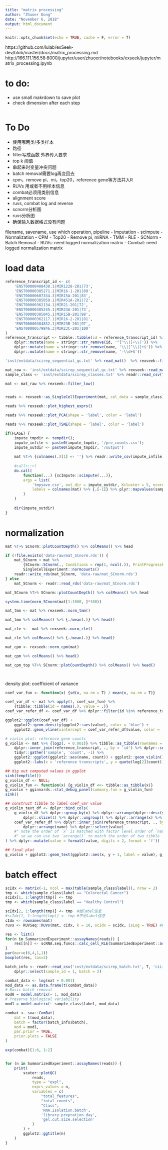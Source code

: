 ```yaml
---
title: "matrix processing"
author: "Zhuoer Dong"
date: "November 6, 2018"
output: html_document
---
```


```r
knitr::opts_chunk$set(echo = TRUE, cache = F, error = T)
```

https://github.com/lulab/exSeek-dev/blob/master/docs/matrix_processing.md
http://166.111.156.58:8000/jupyter/user/zhuoer/notebooks/exseek/jupyter/matrix_processing.ipynb

# to do:

- use small makrdown to save plot
- check dimension after each step

```r
```

# To Do
- 使用哪两类/多类样本
- 路径
- filter写成函数 外界传入要求
- top k 阈值
- 串起来时变量冲突问题
- batch removal需要log再变回去
- cpm，remove pi、mi，top20，reference gene等方法并入R
- RUVs 用或者不用样本信息
- combat必须用类别信息
- alignment score
- ruvs, combat log and reverse
- scnorm分析图
- ruvs分析图
- 确保输入数据格式没有问题

filename, savename, use which operation, pipeline
- Imputation
    - scImpute
- Normalization
    - CPM
    - Top20
    - Remove pi, miRNA
    - TMM
    - RLE
    - SCNorm
- Batch Removal
    - RUVs: need logged normalization matrix
    - Combat: need logged normalization matrix

# load data


```r
reference_transcript_id <- c(
    'ENST00000408438.1|MIR1228-201|73',
    'ENST00000385271.1|MIR16-1-201|89',
    'ENST00000607334.3|MIR15A-201|83',
    'ENST00000385059.1|MIR451A-201|72',
    'ENST00000362134.1|MIR21-201|72',
    'ENST00000385245.1|MIR23A-201|73',
    'ENST00000385045.1|MIR15B-201|98',
    'ENST00000362117.1|MIR16-2-201|81',
    'ENST00000384832.1|MIR23B-201|97',
    'ENST00000579846.3|MIR23C-201|100'
)
reference_transcript <- tibble::tibble(id = reference_transcript_id) %>% 
	dplyr::mutate(name = stringr::str_remove(id, '^[^\\|]+\\|')) %>%
	dplyr::mutate(name = stringr::str_remove(name, '\\|[^\\|]+$')) %>% 
	dplyr::mutate(name = stringr::str_remove(name, '-\\d+$'))

'inst/extdata/scirep_sequential_qc.txt' %>% read_mat()  %>% rexseek::filter_low()%>% norm_tmm() -> x


```

```r
mat_raw <- 'inst/extdata/scirep_sequential_qc.txt' %>% rexseek::read_mat()
sample_class <- 'inst/extdata/scirep_classes.txt' %>% readr::read_csv(T, 'cc') %T>% print
```

```r
mat <- mat_raw %>% rexseek::filter_low()
```

```r
```

```r
reads <- rexseek::as_SingleCellExperiment(mat, col_data = sample_class) %T>% print
```


```r
reads %>% rexseek::plot_highest_exprs()
```

```r
reads %>% rexseek::plot_PCA(shape = 'label', color = 'label')
```

```r
reads %>% rexseek::plot_TSNE(shape = 'label', color = 'label')
```


```r
if(FLASE) {
	impute_tmpdir <- tempdir();
	impute_infile <- paste0(impute_tmpdir, '/pre_counts.csv');
	impute_outdir <- paste0(impute_tmpdir, '/output')
	
	mat %T>% {colnames(.)[1] <- ''} %>% readr::write_csv(impute_infile)
	
	#callr::r(
	do.call(
	    function(...) {scImpute::scimpute(...)}, 
	    args = list(
	        'tmpsave.csv', out_dir = impute_outdir, Kcluster = 5, ncores = 2, labeled = TRUE, 
	        labels = colnames(mat) %>% {.[-1]} %>% plyr::mapvalues(sample_class[[1]], sample_class[[2]], F)
	    )
	)
	
	dir(impute_outdir)
}
```



# normalization

```r
mat %T>% SCnorm::plotCountDepth() %>% colMeans() %>% head
```


```r
if (!file.exists('data-raw/mat_SCnorm.rds')) {
	mat_SCnorm < mat %>% 
		{SCnorm::SCnorm(., Conditions = rep(1, ncol(.)), PrintProgressPlots = T)} %>% 
		SingleCellExperiment::normcounts()
	readr::write_rds(mat_SCnorm, 'data-raw/mat_SCnorm.rds')
} else
	mat_SCnorm <- readr::read_rds('data-raw/mat_SCnorm.rds')

mat_SCnorm %T>% SCnorm::plotCountDepth() %>% colMeans() %>% head

system.time(norm_SCnorm(mat[1:1000, ]*100))
```


```r
mat_tmm <- mat %>% rexseek::norm_tmm()

mat_tmm %>% colMeans() %>% {./mean(.)} %>% head()
```


```r
mat_rle <-  mat %>% rexseek::norm_rle()

mat_rle %>% colMeans() %>% {./mean(.)} %>% head()
```

```r
mat_cpm <- rexseek::norm_cpm(mat)

mat_cpm %>% colMeans() %>% head()
```

```r

mat_cpm_top %T>% SCnorm::plotCountDepth() %>% colMeans() %>% head()
```

```r

```



```r

```


density plot: coefficient of variance 

```r
coef_var_fun <- function(x) {sd(x, na.rm = T) / mean(x, na.rm = T)}

coef_var_df <- mat %>% apply(1, coef_var_fun) %>% 
	{tibble::tibble(id = names(.), value = .)}
coef_var_refer_df <- coef_var_df %>% dplyr::filter(id %in% reference_transcript_id)

ggplot2::ggplot(coef_var_df) + 
	ggplot2::geom_density(ggplot2::aes(value), color = 'blue') + 
	ggplot2::geom_vline(xintercept = coef_var_refer_df$value, color = 'green', size = 0.1)
```


```r
# violin plot: reference gene counts
g_violin <- mat %>% {log2(. + 0.001)} %>% tibble::as_tibble(rownames = 'id') %>% 
	dplyr::inner_join(reference_transcript, ., by = 'id') %>% dplyr::select(-id) %>%
	tidyr::gather('sample', 'count', -1) %>% 
	ggplot2::ggplot(ggplot2::aes(name, count)) + ggplot2::geom_violin() +
	ggplot2::labs(x = 'reference transcripts', y = quote(log[2](count)))

## dig out computed values in ggplot
sink(tempfile())
g_violin_df <- NULL;
g_violin_fun <- function(x) {g_violin_df <<- tibble::as_tibble(x)}
g_violin + gginnards::stat_debug_panel(summary.fun = g_violin_fun)
sink()

## construct tibble to label coef_var value
g_violin_text_df <- dplyr::bind_cols(
	g_violin_df %>% dplyr::group_by(x) %>% dplyr::arrange(dplyr::desc(y)) %>%
		dplyr::slice(1) %>% dplyr::ungroup() %>% dplyr::arrange(x) %>% dplyr::select(x, y),
	coef_var_refer_df %>% dplyr::inner_join(reference_transcript, ., by = 'id') %>% 
		dplyr::arrange(name) %>% dplyr::select(value) 
	#" note the order of `x` is matched with factor level order of `name` (in `geom_violin()`)
	#" so we can use two `arrange()` to match the order of two tibble
) %>% dplyr::mutate(value = formatC(value, digits = 2, format = 'f'))

## final plot
g_violin + ggplot2::geom_text(ggplot2::aes(x, y + 1, label = value), g_violin_text_df)
```


# batch effect




```r
scIdx <- matrix(-1, ncol = max(table(sample_class$label)), nrow = 2)
tmp <- which(sample_class$label == "Colorectal Cancer")
scIdx[1, 1:length(tmp)] <- tmp
tmp <- which(sample_class$label == "Healthy Control")

scIdx[2, 1:length(tmp)] <- tmp  #给label信息
#scIdx[1, 1:length(tmp)] <- tmp #不给label信息
cIdx <- rownames(mat)
ruvs <- RUVSeq::RUVs(mat, cIdx, k = 10, scIdx = scIdx, isLog = TRUE) #k可调节

```

```r
res <- list()
for(n in SummarizedExperiment::assayNames(reads)) {
    res[[n]] <- scRNA.seq.funcs::calc_cell_RLE(SummarizedExperiment::assay(reads, n))
}
par(mar=c(6,4,1,1))
boxplot(res, las=2)
```


```r
batch_info <- readr::read_csv('inst/extdata/scirep_batch.txt', T, 'ciii') %>% 
	dplyr::select(sample_id = 1, batch = 2)

combat_data <- log(mat + 0.001)
mod_data <- as.data.frame(t(combat_data))
# Basic batch removal
mod0 = model.matrix(~ 1, mod_data) 
# Preserve biological variability
mod1 = model.matrix(~ sample_class$label, mod_data) 

combat <- sva::ComBat(
    dat = t(mod_data), 
    batch = factor(batch_info$batch), 
    mod = mod1,
    par.prior = TRUE,
    prior.plots = FALSE
)

exp(combat)[1:6, 1:2]


for (n in SummarizedExperiment::assayNames(reads)) {
    print(
        scater::plotQC(
            reads,
            type = "expl",
            exprs_values = n,
            variables = c(
                "total_features",
                "total_counts",
                "Class",
                'RNA.Isolation.batch',
                'library.prepration.day',
                'gel.cut.size.selection'
            )
        ) +
        ggplot2::ggtitle(n)
    )
}

```
